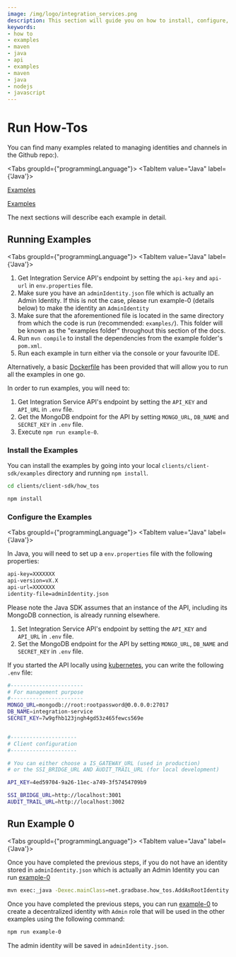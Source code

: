 ```yaml
---
image: /img/logo/integration_services.png
description: This section will guide you on how to install, configure, and run the examples.
keywords:
- how to
- examples
- maven
- java
- api
- examples
- maven
- java
- nodejs
- javascript
---
```


# Run How-Tos

You can find many examples related to managing identities and channels in the Github repo:).


<Tabs groupId={"programmingLanguage"}>
<TabItem value="Java" label={'Java'}>

[Examples](https://github.com/albydeca/iota-is-sdk/tree/main/examples)

</TabItem>
<TabItem value="Nodejs" label={'Node.js'}>

[Examples](https://github.com/iotaledger/integration-services/tree/master/clients/client-sdk/examples)

</TabItem>
</Tabs>

The next sections will describe each example in detail.

## Running Examples


<Tabs groupId={"programmingLanguage"}>
<TabItem value="Java" label={'Java'}>

1. Get Integration Service API's endpoint by setting the `api-key` and `api-url` in `env.properties` file.
2. Make sure you have an `adminIdentity.json` file which is actually an Admin Identity. If this is not the case, please run example-0 (details below) to make the identity an `AdminIdentity`
3. Make sure that the aforementioned file is located in the same directory from which the code is run (recommended: `examples/`). This folder will be known as the "examples folder"
throughout this section of the docs.
4. Run `mvn compile` to install the dependencies from the example folder's `pom.xml`.
5. Run each example in turn either via the console or your favourite IDE.

Alternatively, a basic [Dockerfile](https://github.com/albydeca/iota-is-sdk/blob/main/Dockerfile) has been provided that will allow you to run all the examples in one go.

</TabItem>
<TabItem value="Nodejs" label={'Node.js'}>


In order to run examples, you will need to:

1. Get Integration Service API's endpoint by setting the `API_KEY` and `API_URL` in `.env` file.
2. Get the MongoDB endpoint for the API by setting `MONGO_URL`, `DB_NAME` and `SECRET_KEY` in `.env` file.
3. Execute `npm run example-0`.

### Install the Examples

You can install the examples by going into your local `clients/client-sdk/examples` directory and running `npm install`.

```bash
cd clients/client-sdk/how_tos
```

```bash
npm install
```

</TabItem>
</Tabs>

### Configure the Examples

<Tabs groupId={"programmingLanguage"}>
<TabItem value="Java" label={'Java'}>

In Java, you will need to set up a `env.properties` file with the following properties:

```bash
api-key=XXXXXXX
api-version=vX.X
api-url=XXXXXXX
identity-file=adminIdentity.json
```

Please note the Java SDK assumes that an instance of the API, including its MongoDB connection, is already running elsewhere.

</TabItem>
<TabItem value="Nodejs" label={'Node.js'}>


1. Set Integration Service API's endpoint by setting the `API_KEY` and `API_URL` in `.env` file.
2. Set the MongoDB endpoint for the API by setting `MONGO_URL`, `DB_NAME` and `SECRET_KEY` in `.env` file.

If you started the API locally using [kubernetes](../../getting_started/installation/kubernetes/local_setup), you can write
the following `.env` file:

```bash
#-----------------------
# For management purpose
#-----------------------
MONGO_URL=mongodb://root:rootpassword@0.0.0.0:27017
DB_NAME=integration-service
SECRET_KEY=7w9gfhb123jngh4gd53z465fewcs569e


#---------------------
# Client configuration
#---------------------

# You can either choose a IS_GATEWAY_URL (used in production)
# or the SSI_BRIDGE_URL AND AUDIT_TRAIL_URL (for local development)

API_KEY=4ed59704-9a26-11ec-a749-3f57454709b9

SSI_BRIDGE_URL=http://localhost:3001
AUDIT_TRAIL_URL=http://localhost:3002
```

</TabItem>
</Tabs>


## Run Example 0

<Tabs groupId={"programmingLanguage"}>
<TabItem value="Java" label={'Java'}>

Once you have completed the previous steps, if you do not have an identity stored in `adminIdentity.json` which is actually an Admin Identity
you can run [example-0](https://github.com/albydeca/iota-is-sdk/blob/main/examples/src/main/java/net/gradbase/examples/AddAsRootIdentity.java)

```bash
mvn exec:_java -Dexec.mainClass=net.gradbase.how_tos.AddAsRootIdentity
```

</TabItem>
<TabItem value="Nodejs" label={'Node.js'}>

Once you have completed the previous steps, you can run [example-0](https://github.com/iotaledger/integration-services/blob/master/clients/client-sdk/examples/0-MakeRootIdentityAdmin.ts) to create a decentralized identity with `Admin` role
that will be used in the other examples using the following command:

```bash
npm run example-0
```

The admin identity will be saved in `adminIdentity.json`.

</TabItem>
</Tabs>
